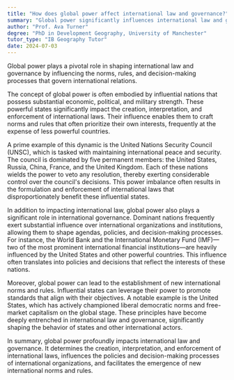 ```yaml
---
title: "How does global power affect international law and governance?"
summary: "Global power significantly influences international law and governance by shaping norms, rules, and decision-making processes."
author: "Prof. Ava Turner"
degree: "PhD in Development Geography, University of Manchester"
tutor_type: "IB Geography Tutor"
date: 2024-07-03
---
```


Global power plays a pivotal role in shaping international law and governance by influencing the norms, rules, and decision-making processes that govern international relations.

The concept of global power is often embodied by influential nations that possess substantial economic, political, and military strength. These powerful states significantly impact the creation, interpretation, and enforcement of international laws. Their influence enables them to craft norms and rules that often prioritize their own interests, frequently at the expense of less powerful countries.

A prime example of this dynamic is the United Nations Security Council (UNSC), which is tasked with maintaining international peace and security. The council is dominated by five permanent members: the United States, Russia, China, France, and the United Kingdom. Each of these nations wields the power to veto any resolution, thereby exerting considerable control over the council's decisions. This power imbalance often results in the formulation and enforcement of international laws that disproportionately benefit these influential states.

In addition to impacting international law, global power also plays a significant role in international governance. Dominant nations frequently exert substantial influence over international organizations and institutions, allowing them to shape agendas, policies, and decision-making processes. For instance, the World Bank and the International Monetary Fund (IMF)—two of the most prominent international financial institutions—are heavily influenced by the United States and other powerful countries. This influence often translates into policies and decisions that reflect the interests of these nations.

Moreover, global power can lead to the establishment of new international norms and rules. Influential states can leverage their power to promote standards that align with their objectives. A notable example is the United States, which has actively championed liberal democratic norms and free-market capitalism on the global stage. These principles have become deeply entrenched in international law and governance, significantly shaping the behavior of states and other international actors.

In summary, global power profoundly impacts international law and governance. It determines the creation, interpretation, and enforcement of international laws, influences the policies and decision-making processes of international organizations, and facilitates the emergence of new international norms and rules.
    